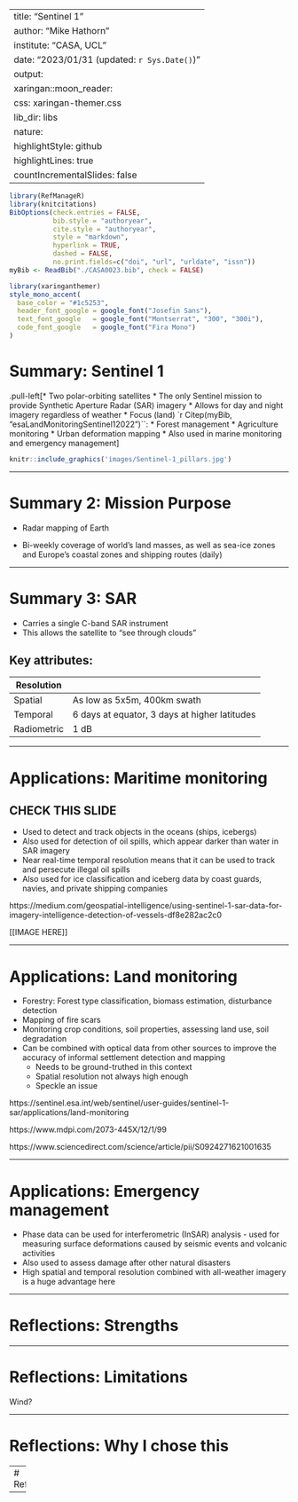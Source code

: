
---
title: "Sentinel 1"
author: "Mike Hathorn"
institute: "CASA, UCL"
date: "2023/01/31 (updated: `r Sys.Date()`)"
output:
  xaringan::moon_reader:
    css: xaringan-themer.css
    lib_dir: libs
    nature:
      highlightStyle: github
      highlightLines: true
      countIncrementalSlides: false
---

```r
library(RefManageR)
library(knitcitations)
BibOptions(check.entries = FALSE,
           bib.style = "authoryear",
           cite.style = "authoryear",
           style = "markdown",
           hyperlink = TRUE,
           dashed = FALSE,
           no.print.fields=c("doi", "url", "urldate", "issn"))
myBib <- ReadBib("./CASA0023.bib", check = FALSE)

```


```r
library(xaringanthemer)
style_mono_accent(
  base_color = "#1c5253",
  header_font_google = google_font("Josefin Sans"),
  text_font_google   = google_font("Montserrat", "300", "300i"),
  code_font_google   = google_font("Fira Mono")
)
```



# Summary: Sentinel 1

.pull-left[* Two polar-orbiting satellites
* The only Sentinel mission to provide Synthetic Aperture Radar (SAR) imagery
* Allows for day and night imagery regardless of weather
* Focus (land) `r Citep(myBib, "esaLandMonitoringSentinel12022")``: 
  * Forest management
  * Agriculture monitoring
  * Urban deformation mapping
* Also used in marine monitoring and emergency management]

```r

knitr::include_graphics('images/Sentinel-1_pillars.jpg')
```
---

# Summary 2: Mission Purpose

* Radar mapping of Earth

* Bi-weekly coverage of world's land masses, as well as sea-ice zones and Europe's coastal zones and shipping routes (daily)

  

  


---

# Summary 3: SAR

* Carries a single C-band SAR instrument
* This allows the satellite to "see through clouds"

## Key attributes:

| **Resolution** |                                               |
| -------------- | --------------------------------------------- |
| Spatial        | As low as 5x5m, 400km swath                   |
| Temporal       | 6 days at equator, 3 days at higher latitudes |
| Radiometric    | 1 dB                                          |

---

# Applications: Maritime monitoring

## CHECK THIS SLIDE

* Used to detect and track objects in the oceans (ships, icebergs)
* Also used for detection of oil spills, which appear darker than water in SAR imagery 
* Near real-time temporal resolution means that it can be used to track and persecute illegal oil spills
* Also used for ice classification and iceberg data by coast guards, navies, and private shipping companies

https://medium.com/geospatial-intelligence/using-sentinel-1-sar-data-for-imagery-intelligence-detection-of-vessels-df8e282ac2c0

[[IMAGE HERE]]

---

# Applications: Land monitoring

* Forestry: Forest type classification, biomass estimation, disturbance detection
* Mapping of fire scars
* Monitoring crop conditions, soil properties, assessing land use, soil degradation
* Can be combined with optical data from other sources to improve the accuracy of informal settlement detection and mapping
  * Needs to be ground-truthed in this context
  * Spatial resolution not always high enough
  * Speckle an issue

https://sentinel.esa.int/web/sentinel/user-guides/sentinel-1-sar/applications/land-monitoring

https://www.mdpi.com/2073-445X/12/1/99

https://www.sciencedirect.com/science/article/pii/S0924271621001635


---

# Applications: Emergency management

* Phase data can be used for interferometric (InSAR) analysis - used for measuring surface deformations caused by seismic events and volcanic activities
* Also used to assess damage after other natural disasters
* High spatial and temporal resolution combined with all-weather imagery is a huge advantage here



---

# Reflections: Strengths

---

# Reflections: Limitations

Wind?

---

# Reflections: Why I chose this

---
# References

---



